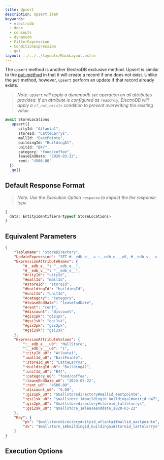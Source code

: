 ```yaml
---
title: Upsert
description: Upsert item
keywords:
  - electrodb
  - docs
  - concepts
  - dynamodb
  - FilterExpression
  - ConditionExpression
  - get
layout: ../../../layouts/MainLayout.astro
---
```



<ExampleSetup />

The `upsert` method is another ElectroDB exclusive method. Upsert is similar to the [put-method](/en/mutations/put) in that it will create a record if one does not exist. Unlike the `put` method, however, `upsert` perform an update if that record already exists.

> _Note: `upsert` will apply a dynamodb `set` operation on all attributes provided. If an attribute is configured as `readOnly`, ElectroDB will apply a `if_not_exists` condition to prevent overwriting the existing value._

```typescript
await StoreLocations
  .upsert({
      cityId: "Atlanta1",
      storeId: "LatteLarrys",
      mallId: "EastPointe",
      buildingId: "BuildingA1",
      unitId: "B47",
      category: "food/coffee",
      leaseEndDate: "2020-03-22",
      rent: "4500.00"
  })
  .go()
```

## Default Response Format

> _Note: Use the Execution Option `response` to impact the the response type_

```typescript
{
  data: EntityIdentifiers<typeof StoreLocations>
}
```

## Equivalent Parameters
```json
{
    "TableName": "StoreDirectory",
    "UpdateExpression": "SET #__edb_e__ = :__edb_e___u0, #__edb_v__ = :__edb_v___u0, #cityId = :cityId_u0, #mallId = :mallId_u0, #storeId = :storeId_u0, #buildingId = :buildingId_u0, #unitId = :unitId_u0, #category = :category_u0, #leaseEndDate = :leaseEndDate_u0, #rent = :rent_u0, #discount = :discount_u0, #gis1pk = :gis1pk_u0, #gsi1sk = :gsi1sk_u0, #gis2pk = :gis2pk_u0, #gsi2sk = :gsi2sk_u0",
    "ExpressionAttributeNames": {
        "#__edb_e__": "__edb_e__",
        "#__edb_v__": "__edb_v__",
        "#cityId": "cityId",
        "#mallId": "mallId",
        "#storeId": "storeId",
        "#buildingId": "buildingId",
        "#unitId": "unitId",
        "#category": "category",
        "#leaseEndDate": "leaseEndDate",
        "#rent": "rent",
        "#discount": "discount",
        "#gis1pk": "gis1pk",
        "#gsi1sk": "gsi1sk",
        "#gis2pk": "gis2pk",
        "#gsi2sk": "gsi2sk"
    },
    "ExpressionAttributeValues": {
        ":__edb_e___u0": "MallStore",
        ":__edb_v___u0": "1",
        ":cityId_u0": "Atlanta1",
        ":mallId_u0": "EastPointe",
        ":storeId_u0": "LatteLarrys",
        ":buildingId_u0": "BuildingA1",
        ":unitId_u0": "B47",
        ":category_u0": "food/coffee",
        ":leaseEndDate_u0": "2020-03-22",
        ":rent_u0": "4500.00",
        ":discount_u0": "0.00",
        ":gis1pk_u0": "$mallstoredirectory#mallid_eastpointe",
        ":gsi1sk_u0": "$mallstore_1#buildingid_buildinga1#unitid_b47",
        ":gis2pk_u0": "$mallstoredirectory#storeid_lattelarrys",
        ":gsi2sk_u0": "$mallstore_1#leaseenddate_2020-03-22"
    },
    "Key": {
        "pk": "$mallstoredirectory#cityid_atlanta1#mallid_eastpointe",
        "sk": "$mallstore_1#buildingid_buildinga1#storeid_lattelarrys"
    }
}
```

## Execution Options


<PartialExample name="Filters" />

